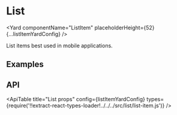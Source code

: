 <!--
Copyright (c) 2018-2020 Uber Technologies, Inc.

This source code is licensed under the MIT license found in the
LICENSE file in the root directory of this source tree.
-->






# List

<Yard componentName="ListItem" placeholderHeight={52} {...listItemYardConfig} />

List items best used in mobile applications.

## Examples

<Example title="Basic usage" path="list/basic.js">
  <Basic />
</Example>

<Example title="Artwork sizes" path="list/artwork-sizes.js">
  <ArtworkSizes />
</Example>

<Example title="End enhancers" path="list/enhancers.js">
  <Enhancers />
</Example>

<Example title="Sublist" path="list/sublist.js">
  <Sublist />
</Example>

<Example title="Usage with Menu" path="list/menu-adapter.js">
  <MenuAdapter />
</Example>

## API

<ApiTable
  title="List props"
  config={listItemYardConfig}
  types={require('!!extract-react-types-loader!../../../src/list/list-item.js')}
/>

<Exports component={ListExports} title="List exports" path="baseui/list" />
